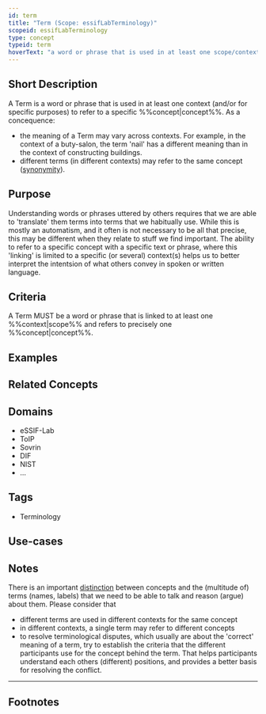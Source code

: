 ```yaml
---
id: term
title: "Term (Scope: essifLabTerminology)"
scopeid: essifLabTerminology
type: concept
typeid: term
hoverText: "a word or phrase that is used in at least one scope/context to refer to a specific concept."
---
```


## Short Description
<!--REQUIRED--in 1-3 sentences that describe the concept to a layperson with reasonable accuracy.-->
A Term is a word or phrase that is used in at least one context (and/or for specific purposes) to refer to a specific %%concept|concept%%. As a concequence:

- the meaning of a Term may vary across contexts. For example, in the context of a buty-salon, the term 'nail' has a different meaning than in the context of constructing buildings.
- different terms (in different contexts) may refer to the same concept ([synonymity](https://en.wikipedia.org/wiki/Synonym)).

## Purpose
<!--Describe why the concept is needed. What purposes does it serve? What can you do with it that you cannot do (as well) without it? What objectives does it help realize? Why is this conceptevant within its scope of definition?-->
Understanding words or phrases uttered by others requires that we are able to 'translate' them terms into terms that we habitually use. While this is mostly an automatism, and it often is not necessary to be all that precise, this may be different when they relate to stuff we find important. The ability to refer to a specific concept with a specific text or phrase, where this 'linking' is limited to a specific (or several) context(s) helps us to better interpret the intentsion of what others convey in spoken or written language.

## Criteria
<!--How is this concept different from related ideas? What are essential characteristics that must be true? This is where you specify the [intensional definition](https://en.wikipedia.org/wiki/Extensional_and_intensional_definitions) of the concept, i.e. the necessary and sufficient conditions for when the term should be used. This makes that the conceptomes crystal clear. In the case of nouns, this is equivalent to specifying the properties that an object needs to have in order to be counted as a referent of the term.-->
A Term MUST be a word or phrase that is linked to at least one %%context|scope%% and refers to precisely one %%concept|concept%%. 

## Examples
<!--Provide a few sentences in which you give examples that obviously qualify as instances of `Term`, and that do NOT obviously qualify. Also, provide examples that are not (so) obvious, but help users to better understand its intension.-->

## Related Concepts
<!--Link to any %%concepts|concept%% that are similar but distinct, with a note about the relationship.-->


## Domains
<!--In which general knowledge ecosystems or mental model families does this concepty a role?-->
* eSSIF-Lab
* ToIP
* Sovrin
* DIF
* NIST
* ...

## Tags
<!--Add hash tags here that allow us to group concepts in useful ways.-->
* Terminology

## Use-cases
<!--This (optional) section specifies an (optional) introductory paragraph, and a level-3 (i.e. `###`) subsection for every use case it describes. Every such use-case SHOULD
- describe the situation/context of the use-case;
- show how to apply ``Term`` to/in that situation;
- shows the relevance of having ``Term`` for the use-case as opposed to not having it.-->

## Notes
<!--This (optional) section is the place to put anything for which there is no other good place to put it.-->
There is an important [distinction](https://simple.wikipedia.org/wiki/Concept) between concepts and the (multitude of) terms (names, labels) that we need to be able to talk and reason (argue) about them. Please consider that

* different terms are used in different contexts for the same concept
* in different contexts, a single term may refer to different concepts 
* to resolve terminological disputes, which usually are about the 'correct' meaning of a term, try to establish the criteria that the different participants use for the concept behind the term. That helps participants understand each others (different) positions, and provides a better basis for resolving the conflict.

---
## Footnotes
<!--This (optional) section contains any footnotes that may have been specified in the text above.-->

[^1]: WikiPedia has a concise [explanation of concepts](https://en.wikipedia.org/wiki/Concept). We use the term 'concept' as a [mental representation](https://en.wikipedia.org/wiki/Mental_representation).

[^2]: For the difference between 'Concept' and 'Term', see https://simple.wikipedia.org/wiki/Concept.